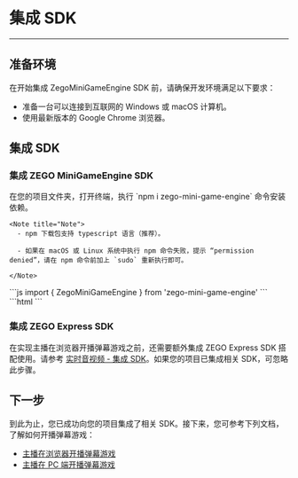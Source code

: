 # 集成 SDK

- - -

## 准备环境

在开始集成 ZegoMiniGameEngine SDK 前，请确保开发环境满足以下要求：

- 准备一台可以连接到互联网的 Windows 或 macOS 计算机。
- 使用最新版本的 Google Chrome 浏览器。

## 集成 SDK

### 集成 ZEGO MiniGameEngine SDK

<Steps>
<Step title="通过 npm 安装 SDK。">
    在您的项目文件夹，打开终端，执行 `npm i zego-mini-game-engine` 命令安装依赖。

    <Note title="Note">
      - npm 下载包支持 typescript 语言（推荐）。
      
      - 如果在 macOS 或 Linux 系统中执行 npm 命令失败，提示 “permission denied”，请在 npm 命令前加上 `sudo` 重新执行即可。
    
    </Note>

</Step>
<Step title="引入 SDK。">
    ```js
    import { ZegoMiniGameEngine } from 'zego-mini-game-engine'
    ```
</Step>
<Step title="在您需要挂载游戏的页面中添加容器，并设置 `id`。">
    ```html
    <template>
        <div>
            // 弹幕游戏的容器
            <div id="cloudGame"></div>
        </div>
    </template>
    ```
</Step>
</Steps>


### 集成 ZEGO Express SDK

在实现主播在浏览器开播弹幕游戏之前，还需要额外集成 ZEGO Express SDK 搭配使用。请参考 [实时音视频 - 集成 SDK](https://doc-zh.zego.im/article/199)。如果您的项目已集成相关 SDK，可忽略此步骤。

## 下一步

到此为止，您已成功向您的项目集成了相关 SDK。接下来，您可参考下列文档，了解如何开播弹幕游戏：
- [主播在浏览器开播弹幕游戏](./DamakuGamesQuickStart/browser%20danmaku%20game.mdx)
- [主播在 PC 端开播弹幕游戏](./DamakuGamesQuickStart/Live%20streaming%20games%20on%20PC.mdx)
